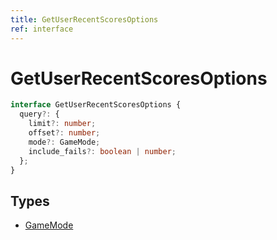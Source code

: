 ```yaml
---
title: GetUserRecentScoresOptions
ref: interface
---
```


# GetUserRecentScoresOptions

```ts
interface GetUserRecentScoresOptions {
  query?: {
    limit?: number;
    offset?: number;
    mode?: GameMode;
    include_fails?: boolean | number;
  };
}
```

## Types

- [GameMode](/references/game-mode)
